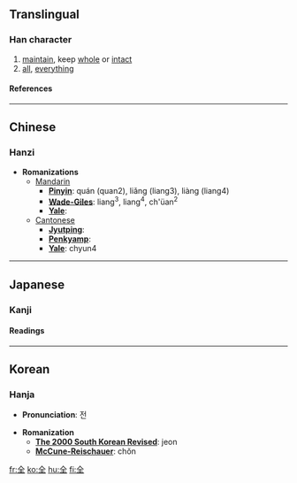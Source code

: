 ==Translingual==
===Han character===
{{Han char|rad=入|as=04|sn=6|four=8010<sub>4</sub>|canj=人一土 (OMG)}}
# [[maintain]], keep [[whole]] or [[intact]]
# [[all]], [[everything]]
====References====
{{Han ref|kx=0126.050|dkj=01424|dj=0271.030|hdz=10115.080|uh=5168|ud=20840|bh=A5FE|bd=42494}}
----
==Chinese==
===Hanzi===


* '''Romanizations'''
** [[Mandarin]]
*** '''[[Pinyin]]''': quán (quan2), liǎng (liang3), liàng (liang4)
*** '''[[Wade-Giles]]''': liang<sup>3</sup>, liang<sup>4</sup>, ch'üan<sup>2</sup>
*** '''[[Yale]]''': 
**[[Cantonese]]
***'''[[Jyutping]]''':
***'''[[Penkyamp]]''': 
***'''[[Yale]]''': chyun4


----
==Japanese==
===Kanji===
{{ja-kanji|grade=|rs=入04}}
====Readings====
{{ja-readings|on=[[ぜん]] (zen), [[せん]] (sen)|kun=[[まったく]] (mattaku), [[まったい]] (mattai), [[まっとうする]] (mattousuru)}}


----
==Korean==
===Hanja===

* '''Pronunciation''': 전

* '''Romanization'''
** '''[[The 2000 South Korean Revised Romanization|The 2000 South Korean Revised]]''': jeon
** '''[[McCune-Reischauer]]''': chŏn





[[fr:全]]
[[ko:全]]
[[hu:全]]
[[fi:全]]